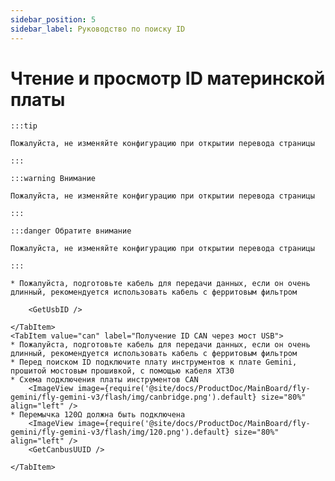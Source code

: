 ```yaml
---
sidebar_position: 5
sidebar_label: Руководство по поиску ID
---
```







# Чтение и просмотр ID материнской платы

    :::tip

    Пожалуйста, не изменяйте конфигурацию при открытии перевода страницы

    :::

    :::warning Внимание

    Пожалуйста, не изменяйте конфигурацию при открытии перевода страницы

    :::

    :::danger Обратите внимание

    Пожалуйста, не изменяйте конфигурацию при открытии перевода страницы

    :::

<Tabs>
    <TabItem value="usb" label="Получение ID USB" default>
        
    * Пожалуйста, подготовьте кабель для передачи данных, если он очень длинный, рекомендуется использовать кабель с ферритовым фильтром
    
        <GetUsbID />
        
    </TabItem>
    <TabItem value="can" label="Получение ID CAN через мост USB">
    * Пожалуйста, подготовьте кабель для передачи данных, если он очень длинный, рекомендуется использовать кабель с ферритовым фильтром
    * Перед поиском ID подключите плату инструментов к плате Gemini, прошитой мостовым прошивкой, с помощью кабеля XT30
    * Схема подключения платы инструментов CAN
        <ImageView image={require('@site/docs/ProductDoc/MainBoard/fly-gemini/fly-gemini-v3/flash/img/canbridge.png').default} size="80%" align="left" /> 
    * Перемычка 120Ω должна быть подключена
        <ImageView image={require('@site/docs/ProductDoc/MainBoard/fly-gemini/fly-gemini-v3/flash/img/120.png').default} size="80%" align="left" /> 
        <GetCanbusUUID />

    </TabItem>
</Tabs>